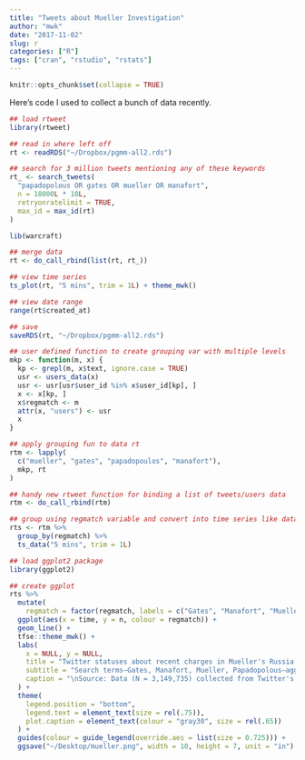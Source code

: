 ```yaml
---
title: "Tweets about Mueller Investigation"
author: "mwk"
date: "2017-11-02"
slug: r
categories: ["R"]
tags: ["cran", "rstudio", "rstats"]
---
```



```r
knitr::opts_chunk$set(collapse = TRUE)
```

Here's code I used to collect a bunch of data recently.

```r
## load rtweet
library(rtweet)

## read in where left off
rt <- readRDS("~/Dropbox/pgmm-all2.rds")

## search for 3 million tweets mentioning any of these keywords
rt_ <- search_tweets(
  "papadopolous OR gates OR mueller OR manafort",
  n = 18000L * 10L,
  retryonratelimit = TRUE,
  max_id = max_id(rt)
)

lib(warcraft)

## merge data
rt <- do_call_rbind(list(rt, rt_))

## view time series
ts_plot(rt, "5 mins", trim = 1L) + theme_mwk()

## view date range
range(rt$created_at)

## save
saveRDS(rt, "~/Dropbox/pgmm-all2.rds")

## user defined function to create grouping var with multiple levels
mkp <- function(m, x) {
  kp <- grepl(m, x$text, ignore.case = TRUE)
  usr <- users_data(x)
  usr <- usr[usr$user_id %in% x$user_id[kp], ]
  x <- x[kp, ]
  x$regmatch <- m
  attr(x, "users") <- usr
  x
}

## apply grouping fun to data rt
rtm <- lapply(
  c("mueller", "gates", "papadopoulos", "manafort"),
  mkp, rt
)

## handy new rtweet function for binding a list of tweets/users data
rtm <- do_call_rbind(rtm)

## group using regmatch variable and convert into time series like data
rts <- rtm %>%
  group_by(regmatch) %>%
  ts_data("5 mins", trim = 1L)

## load ggplot2 package
library(ggplot2)

## create ggplot
rts %>%
  mutate(
    regmatch = factor(regmatch, labels = c("Gates", "Manafort", "Mueller", "Papadopolous"))) %>%
  ggplot(aes(x = time, y = n, colour = regmatch)) +
  geom_line() +
  tfse::theme_mwk() +
  labs(
    x = NULL, y = NULL,
    title = "Twitter statuses about recent charges in Mueller's Russia investigation",
    subtitle = "Search terms–Gates, Manafort, Mueller, Papadopolous–aggregated in 5-minute intervals",
    caption = "\nSource: Data (N = 3,149,735) collected from Twitter's search API via rtweet"
  ) +
  theme(
    legend.position = "bottom",
    legend.text = element_text(size = rel(.75)),
    plot.caption = element_text(colour = "gray30", size = rel(.65))
  ) +
  guides(colour = guide_legend(override.aes = list(size = 0.725))) +
  ggsave("~/Desktop/mueller.png", width = 10, height = 7, unit = "in")
```
